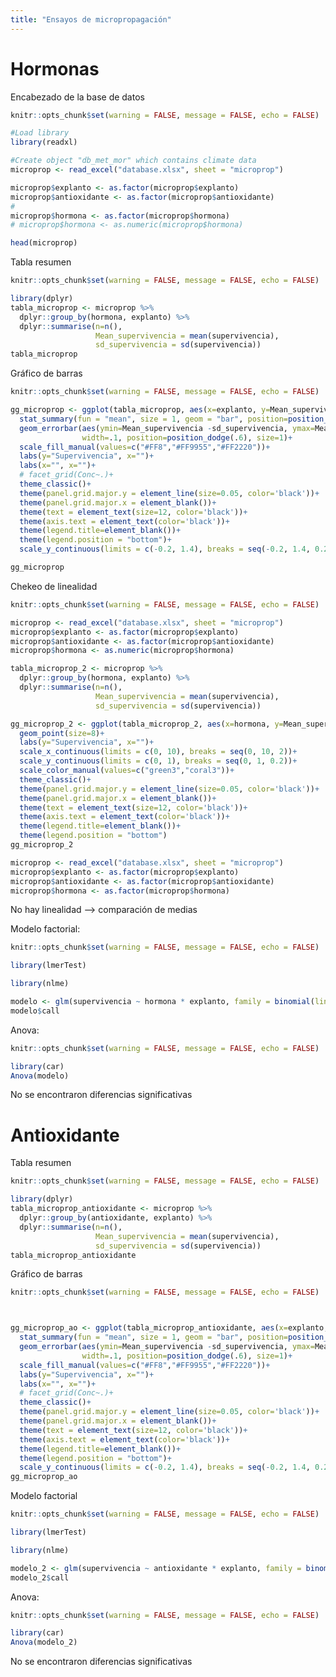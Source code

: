```yaml
---
title: "Ensayos de micropropagación"
---
```


# Hormonas

Encabezado de la base de datos
```r
knitr::opts_chunk$set(warning = FALSE, message = FALSE, echo = FALSE)

#Load library
library(readxl)

#Create object "db_met_mor" which contains climate data
microprop <- read_excel("database.xlsx", sheet = "microprop")

microprop$explanto <- as.factor(microprop$explanto)
microprop$antioxidante <- as.factor(microprop$antioxidante)
# 
microprop$hormona <- as.factor(microprop$hormona)
# microprop$hormona <- as.numeric(microprop$hormona)

head(microprop)

```

Tabla resumen
```r
knitr::opts_chunk$set(warning = FALSE, message = FALSE, echo = FALSE)

library(dplyr)
tabla_microprop <- microprop %>%
  dplyr::group_by(hormona, explanto) %>%
  dplyr::summarise(n=n(),
                   Mean_supervivencia = mean(supervivencia),
                   sd_supervivencia = sd(supervivencia))
tabla_microprop

```

Gráfico de barras
```r
knitr::opts_chunk$set(warning = FALSE, message = FALSE, echo = FALSE)

gg_microprop <- ggplot(tabla_microprop, aes(x=explanto, y=Mean_supervivencia , fill=hormona, width=.4)) +
  stat_summary(fun = "mean", size = 1, geom = "bar", position=position_dodge(0.6), color="black") +
  geom_errorbar(aes(ymin=Mean_supervivencia -sd_supervivencia, ymax=Mean_supervivencia +sd_supervivencia),
                width=.1, position=position_dodge(.6), size=1)+
  scale_fill_manual(values=c("#FF8","#FF9955","#FF2220"))+
  labs(y="Supervivencia", x="")+
  labs(x="", x="")+
  # facet_grid(Conc~.)+
  theme_classic()+
  theme(panel.grid.major.y = element_line(size=0.05, color='black'))+
  theme(panel.grid.major.x = element_blank())+
  theme(text = element_text(size=12, color='black'))+
  theme(axis.text = element_text(color='black'))+
  theme(legend.title=element_blank())+
  theme(legend.position = "bottom")+
  scale_y_continuous(limits = c(-0.2, 1.4), breaks = seq(-0.2, 1.4, 0.2))

gg_microprop

```

Chekeo de linealidad
```r
knitr::opts_chunk$set(warning = FALSE, message = FALSE, echo = FALSE)

microprop <- read_excel("database.xlsx", sheet = "microprop")
microprop$explanto <- as.factor(microprop$explanto)
microprop$antioxidante <- as.factor(microprop$antioxidante)
microprop$hormona <- as.numeric(microprop$hormona)

tabla_microprop_2 <- microprop %>%
  dplyr::group_by(hormona, explanto) %>%
  dplyr::summarise(n=n(),
                   Mean_supervivencia = mean(supervivencia),
                   sd_supervivencia = sd(supervivencia))

gg_microprop_2 <- ggplot(tabla_microprop_2, aes(x=hormona, y=Mean_supervivencia, color=explanto, shape = explanto, width=.4)) +
  geom_point(size=8)+
  labs(y="Supervivencia", x="")+
  scale_x_continuous(limits = c(0, 10), breaks = seq(0, 10, 2))+
  scale_y_continuous(limits = c(0, 1), breaks = seq(0, 1, 0.2))+
  scale_color_manual(values=c("green3","coral3"))+
  theme_classic()+
  theme(panel.grid.major.y = element_line(size=0.05, color='black'))+
  theme(panel.grid.major.x = element_blank())+
  theme(text = element_text(size=12, color='black'))+
  theme(axis.text = element_text(color='black'))+
  theme(legend.title=element_blank())+
  theme(legend.position = "bottom")
gg_microprop_2

microprop <- read_excel("database.xlsx", sheet = "microprop")
microprop$explanto <- as.factor(microprop$explanto)
microprop$antioxidante <- as.factor(microprop$antioxidante)
microprop$hormona <- as.factor(microprop$hormona)

```
No hay linealidad --> comparación de medias

Modelo factorial:
```r
knitr::opts_chunk$set(warning = FALSE, message = FALSE, echo = FALSE)

library(lmerTest)

library(nlme)

modelo <- glm(supervivencia ~ hormona * explanto, family = binomial(link = "logit"), data = microprop)
modelo$call
```

Anova:
```r
knitr::opts_chunk$set(warning = FALSE, message = FALSE, echo = FALSE)

library(car)
Anova(modelo)

```
No se encontraron diferencias significativas

# Antioxidante

Tabla resumen
```r
knitr::opts_chunk$set(warning = FALSE, message = FALSE, echo = FALSE)

library(dplyr)
tabla_microprop_antioxidante <- microprop %>%
  dplyr::group_by(antioxidante, explanto) %>%
  dplyr::summarise(n=n(),
                   Mean_supervivencia = mean(supervivencia),
                   sd_supervivencia = sd(supervivencia))
tabla_microprop_antioxidante

```

Gráfico de barras
```r
knitr::opts_chunk$set(warning = FALSE, message = FALSE, echo = FALSE)



gg_microprop_ao <- ggplot(tabla_microprop_antioxidante, aes(x=explanto, y=Mean_supervivencia , fill=antioxidante, width=.4)) +
  stat_summary(fun = "mean", size = 1, geom = "bar", position=position_dodge(0.6), color="black") +
  geom_errorbar(aes(ymin=Mean_supervivencia -sd_supervivencia, ymax=Mean_supervivencia +sd_supervivencia),
                width=.1, position=position_dodge(.6), size=1)+
  scale_fill_manual(values=c("#FF8","#FF9955","#FF2220"))+
  labs(y="Supervivencia", x="")+
  labs(x="", x="")+
  # facet_grid(Conc~.)+
  theme_classic()+
  theme(panel.grid.major.y = element_line(size=0.05, color='black'))+
  theme(panel.grid.major.x = element_blank())+
  theme(text = element_text(size=12, color='black'))+
  theme(axis.text = element_text(color='black'))+
  theme(legend.title=element_blank())+
  theme(legend.position = "bottom")+
  scale_y_continuous(limits = c(-0.2, 1.4), breaks = seq(-0.2, 1.4, 0.2))
gg_microprop_ao

```

Modelo factorial
```r
knitr::opts_chunk$set(warning = FALSE, message = FALSE, echo = FALSE)

library(lmerTest)

library(nlme)

modelo_2 <- glm(supervivencia ~ antioxidante * explanto, family = binomial(link = "logit"), data = microprop)
modelo_2$call

```

Anova:
```r
knitr::opts_chunk$set(warning = FALSE, message = FALSE, echo = FALSE)

library(car)
Anova(modelo_2)

```
No se encontraron diferencias significativas